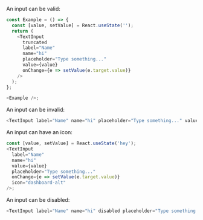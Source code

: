 An input can be valid:

```typescript jsx
const Example = () => {
  const [value, setValue] = React.useState('');
  return (
    <TextInput
      truncated
      label="Name"
      name="hi"
      placeholder="Type something..."
      value={value}
      onChange={e => setValue(e.target.value)}
    />
  );
};

<Example />;
```

An input can be invalid:

```typescript jsx
<TextInput label="Name" name="hi" placeholder="Type something..." value="Invalid Value" invalid />
```

An input can have an icon:

```typescript jsx
const [value, setValue] = React.useState('hey');
<TextInput
  label="Name"
  name="hi"
  value={value}
  placeholder="Type something..."
  onChange={e => setValue(e.target.value)}
  icon="dashboard-alt"
/>;
```

An input can be disabled:

```typescript jsx
<TextInput label="Name" name="hi" disabled placeholder="Type something..." value="Disabled Value" />
```
